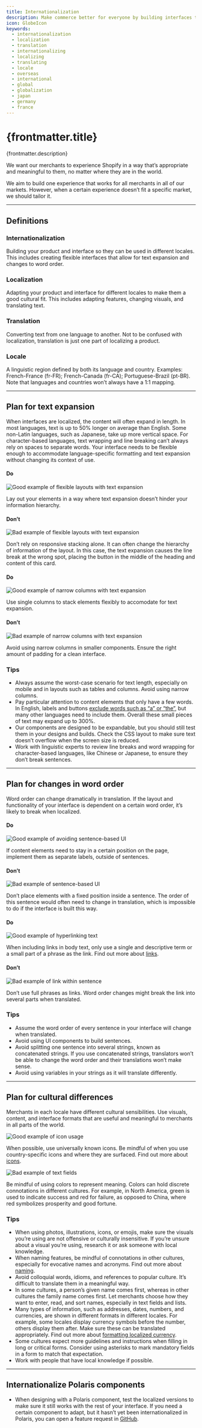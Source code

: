 ```yaml
---
title: Internationalization
description: Make commerce better for everyone by building interfaces that work everywhere. These guidelines will help you design, write, and build products that can be used in every part of the world.
icon: GlobeIcon
keywords:
  - internationalization
  - localization
  - translation
  - internationalizing
  - localizing
  - translating
  - locale
  - overseas
  - international
  - global
  - globalization
  - japan
  - germany
  - france
---
```


# {frontmatter.title}

<Lede>{frontmatter.description}</Lede>

We want our merchants to experience Shopify in a way that’s appropriate and meaningful to them, no matter where they are in the world.

We aim to build one experience that works for all merchants in all of our markets. However, when a certain experience doesn’t fit a specific market, we should tailor it.

---

## Definitions

### Internationalization

Building your product and interface so they can be used in different locales. This includes creating flexible interfaces that allow for text expansion and changes to word order.

### Localization

Adapting your product and interface for different locales to make them a good cultural fit. This includes adapting features, changing visuals, and translating text.

### Translation

Converting text from one language to another. Not to be confused with localization, translation is just one part of localizing a product.

### Locale

A linguistic region defined by both its language and country. Examples:
French-France (fr-FR); French-Canada (fr-CA); Portuguese-Brazil (pt-BR). Note that languages and countries won’t always have a 1:1 mapping.

---

## Plan for text expansion

When interfaces are localized, the content will often expand in length. In most languages, text is up to 50% longer on average than English. Some non-Latin languages, such as Japanese, take up more vertical space. For character-based languages, text wrapping and line breaking can’t always rely on spaces to separate words. Your interface needs to be flexible enough to accommodate language-specific formatting and text expansion without changing its context of use.

<DoDont>

#### Do

![Good example of flexible layouts with text expansion](/images/foundations/internationalization/info-hierarchy-do@2x.png)

Lay out your elements in a way where text expansion doesn’t hinder your information hierarchy.

#### Don’t

![Bad example of flexible layouts with text expansion](/images/foundations/internationalization/info-hierarchy-dont@2x.png)

Don’t rely on responsive stacking alone. It can often change the hierarchy of information of the layout. In this case, the text expansion causes the line break at the wrong spot, placing the button in the middle of the heading and content of this card.

</DoDont>

<DoDont>

#### Do

![Good example of narrow columns with text expansion](/images/foundations/internationalization/narrow-columns-do@2x.png)

Use single columns to stack elements flexibly to accomodate for text expansion.

#### Don’t

![Bad example of narrow columns with text expansion](/images/foundations/internationalization/narrow-columns-dont@2x.png)

Avoid using narrow columns in smaller components. Ensure the right amount of padding for a clean interface.

</DoDont>

### Tips

- Always assume the worst-case scenario for text length, especially on mobile and in layouts such as tables and columns. Avoid using narrow columns.
- Pay particular attention to content elements that only have a few words. In English, labels and buttons [exclude words such as “a” or “the”](/content/actionable-language#buttons), but many other languages need to include them. Overall these small pieces of text may expand up to 300%.
- Our components are designed to be expandable, but you should still test them in your designs and builds. Check the CSS layout to make sure text doesn’t overflow when the screen size is reduced.
- Work with linguistic experts to review line breaks and word wrapping for character-based languages, like Chinese or Japanese, to ensure they don’t break sentences.

---

## Plan for changes in word order

Word order can change dramatically in translation. If the layout and functionality of your interface is dependent on a certain word order, it’s likely to break when localized.

<DoDont>

#### Do

![Good example of avoiding sentence-based UI](/images/foundations/internationalization/sentence-based-ui-do@2x.png)

If content elements need to stay in a certain position on the page, implement them as separate labels, outside of sentences.

#### Don’t

![Bad example of sentence-based UI](/images/foundations/internationalization/sentence-based-ui-dont@2x.png)

Don’t place elements with a fixed position inside a sentence. The order of this sentence would often need to change in translation, which is impossible to do if the interface is built this way.

</DoDont>

<DoDont>

#### Do

![Good example of hyperlinking text](/images/foundations/internationalization/hyperlink-text-do@2x.png)

When including links in body text, only use a single and descriptive term or a small part of a phrase as the link. Find out more about [links](/content/actionable-language#links).

#### Don’t

![Bad example of link within sentence](/images/foundations/internationalization/hyperlink-text-dont@2x.png)

Don’t use full phrases as links. Word order changes might break the link into several parts when translated.

</DoDont>

### Tips

- Assume the word order of every sentence in your interface will change when translated.
- Avoid using UI components to build sentences.
- Avoid splitting one sentence into several strings, known as concatenated strings. If you use concatenated strings, translators won’t be able to change the word order and their translations won’t make sense.
- Avoid using variables in your strings as it will translate differently.

---

## Plan for cultural differences

Merchants in each locale have different cultural sensibilities. Use visuals, content, and interface formats that are useful and meaningful to merchants in all parts of the world.

![Good example of icon usage](/images/foundations/internationalization/icons-meaning@2x.png)

When possible, use universally known icons. Be mindful of when you use country-specific icons and where they are surfaced. Find out more about [icons](/design/icons).

![Bad example of text fields](/images/foundations/internationalization/colors-cultural-context@2x.png)

Be mindful of using colors to represent meaning. Colors can hold discrete connotations in different cultures. For example, in North America, green is used to indicate success and red for failure, as opposed to China, where red symbolizes prosperity and good fortune.

### Tips

- When using photos, illustrations, icons, or emojis, make sure the visuals you’re using are not offensive or culturally insensitive. If you’re unsure about a visual you’re using, research it or ask someone with local knowledge.
- When naming features, be mindful of connotations in other cultures, especially for evocative names and acronyms. Find out more about [naming](/content/naming).
- Avoid colloquial words, idioms, and references to popular culture. It’s difficult to translate them in a meaningful way.
- In some cultures, a person’s given name comes first, whereas in other cultures the family name comes first. Let merchants choose how they want to enter, read, and sort names, especially in text fields and lists.
- Many types of information, such as addresses, dates, numbers, and currencies, are shown in different formats in different locales. For example, some locales display currency symbols before the number, others display them after. Make sure these can be translated appropriately. Find out more about [formatting localized currency](/foundations/formatting-localized-currency#navigation).
- Some cultures expect more guidelines and instructions when filling in long or critical forms. Consider using asterisks to mark mandatory fields in a form to match that expectation.
- Work with people that have local knowledge if possible.

---

## Internationalize Polaris components

- When designing with a Polaris component, test the localized versions to make sure it still works with the rest of your interface.
  If you need a certain component to adapt, but it hasn’t yet been internationalized in Polaris, you can open a feature request in [GitHub](https://github.com/Shopify/polaris-react/issues/).
